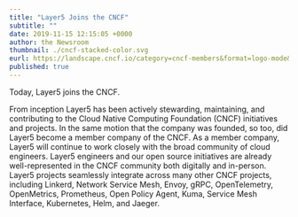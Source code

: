 ```yaml
---
title: "Layer5 Joins the CNCF"
subtitle: ""
date: 2019-11-15 12:15:05 +0000
author: the Newsroom
thumbnail: ./cncf-stacked-color.svg
eurl: https://landscape.cncf.io/category=cncf-members&format=logo-mode&grouping=category&selected=layer5-member&embed=yes
published: true
---
```



<NewsWrapper>
Today, Layer5 joins the CNCF.

From inception Layer5 has been actively stewarding, maintaining, and contributing to the Cloud Native Computing Foundation (CNCF) initiatives and projects. In the same motion that the company was founded, so too, did Layer5 become a member company of the CNCF. As a member company, Layer5 will continue to work closely with the broad community of cloud engineers. Layer5 engineers and our open source initiatives are already well-represented in the CNCF community both digitally and in-person. <br/>
Layer5 projects seamlessly integrate across many other CNCF projects, including Linkerd, Network Service Mesh, Envoy, gRPC, OpenTelemetry, OpenMetrics, Prometheus, Open Policy Agent, Kuma, Service Mesh Interface, Kubernetes, Helm, and Jaeger.<br/>
</NewsWrapper>
